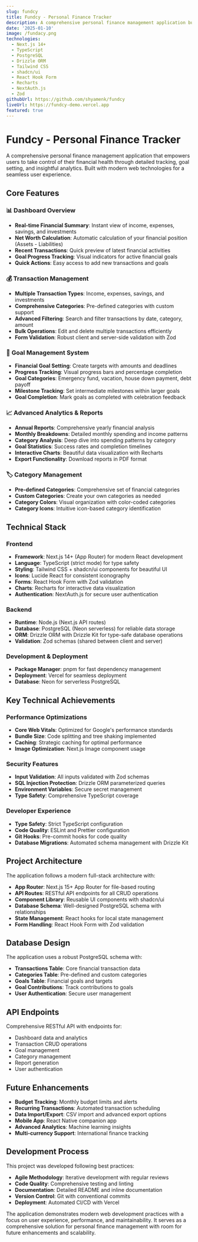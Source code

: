 ```yaml
---
slug: fundcy
title: Fundcy - Personal Finance Tracker
description: A comprehensive personal finance management application built with Next.js 14+, TypeScript, and PostgreSQL. Track income, expenses, savings, investments, and financial goals with detailed analytics and reporting.
date: '2025-01-10'
image: /fundacy.png
technologies:
  - Next.js 14+
  - TypeScript
  - PostgreSQL
  - Drizzle ORM
  - Tailwind CSS
  - shadcn/ui
  - React Hook Form
  - Recharts
  - NextAuth.js
  - Zod
githubUrl: https://github.com/shyamenk/fundcy
liveUrl: https://fundcy-demo.vercel.app
featured: true
---
```


# Fundcy - Personal Finance Tracker

A comprehensive personal finance management application that empowers users to take control of their financial health through detailed tracking, goal setting, and insightful analytics. Built with modern web technologies for a seamless user experience.

## Core Features

### 📊 **Dashboard Overview**
- **Real-time Financial Summary**: Instant view of income, expenses, savings, and investments
- **Net Worth Calculation**: Automatic calculation of your financial position (Assets - Liabilities)
- **Recent Transactions**: Quick preview of latest financial activities
- **Goal Progress Tracking**: Visual indicators for active financial goals
- **Quick Actions**: Easy access to add new transactions and goals

### 💰 **Transaction Management**
- **Multiple Transaction Types**: Income, expenses, savings, and investments
- **Comprehensive Categories**: Pre-defined categories with custom support
- **Advanced Filtering**: Search and filter transactions by date, category, amount
- **Bulk Operations**: Edit and delete multiple transactions efficiently
- **Form Validation**: Robust client and server-side validation with Zod

### 🎯 **Goal Management System**
- **Financial Goal Setting**: Create targets with amounts and deadlines
- **Progress Tracking**: Visual progress bars and percentage completion
- **Goal Categories**: Emergency fund, vacation, house down payment, debt payoff
- **Milestone Tracking**: Set intermediate milestones within larger goals
- **Goal Completion**: Mark goals as completed with celebration feedback

### 📈 **Advanced Analytics & Reports**
- **Annual Reports**: Comprehensive yearly financial analysis
- **Monthly Breakdowns**: Detailed monthly spending and income patterns
- **Category Analysis**: Deep dive into spending patterns by category
- **Goal Statistics**: Success rates and completion timelines
- **Interactive Charts**: Beautiful data visualization with Recharts
- **Export Functionality**: Download reports in PDF format

### 🏷️ **Category Management**
- **Pre-defined Categories**: Comprehensive set of financial categories
- **Custom Categories**: Create your own categories as needed
- **Category Colors**: Visual organization with color-coded categories
- **Category Icons**: Intuitive icon-based category identification

## Technical Stack

### **Frontend**
- **Framework**: Next.js 14+ (App Router) for modern React development
- **Language**: TypeScript (strict mode) for type safety
- **Styling**: Tailwind CSS + shadcn/ui components for beautiful UI
- **Icons**: Lucide React for consistent iconography
- **Forms**: React Hook Form with Zod validation
- **Charts**: Recharts for interactive data visualization
- **Authentication**: NextAuth.js for secure user authentication

### **Backend**
- **Runtime**: Node.js (Next.js API routes)
- **Database**: PostgreSQL (Neon serverless) for reliable data storage
- **ORM**: Drizzle ORM with Drizzle Kit for type-safe database operations
- **Validation**: Zod schemas (shared between client and server)

### **Development & Deployment**
- **Package Manager**: pnpm for fast dependency management
- **Deployment**: Vercel for seamless deployment
- **Database**: Neon for serverless PostgreSQL

## Key Technical Achievements

### **Performance Optimizations**
- **Core Web Vitals**: Optimized for Google's performance standards
- **Bundle Size**: Code splitting and tree shaking implemented
- **Caching**: Strategic caching for optimal performance
- **Image Optimization**: Next.js Image component usage

### **Security Features**
- **Input Validation**: All inputs validated with Zod schemas
- **SQL Injection Protection**: Drizzle ORM parameterized queries
- **Environment Variables**: Secure secret management
- **Type Safety**: Comprehensive TypeScript coverage

### **Developer Experience**
- **Type Safety**: Strict TypeScript configuration
- **Code Quality**: ESLint and Prettier configuration
- **Git Hooks**: Pre-commit hooks for code quality
- **Database Migrations**: Automated schema management with Drizzle Kit

## Project Architecture

The application follows a modern full-stack architecture with:

- **App Router**: Next.js 15+ App Router for file-based routing
- **API Routes**: RESTful API endpoints for all CRUD operations
- **Component Library**: Reusable UI components with shadcn/ui
- **Database Schema**: Well-designed PostgreSQL schema with relationships
- **State Management**: React hooks for local state management
- **Form Handling**: React Hook Form with Zod validation

## Database Design

The application uses a robust PostgreSQL schema with:

- **Transactions Table**: Core financial transaction data
- **Categories Table**: Pre-defined and custom categories
- **Goals Table**: Financial goals and targets
- **Goal Contributions**: Track contributions to goals
- **User Authentication**: Secure user management

## API Endpoints

Comprehensive RESTful API with endpoints for:
- Dashboard data and analytics
- Transaction CRUD operations
- Goal management
- Category management
- Report generation
- User authentication

## Future Enhancements

- **Budget Tracking**: Monthly budget limits and alerts
- **Recurring Transactions**: Automated transaction scheduling
- **Data Import/Export**: CSV import and advanced export options
- **Mobile App**: React Native companion app
- **Advanced Analytics**: Machine learning insights
- **Multi-currency Support**: International finance tracking

## Development Process

This project was developed following best practices:
- **Agile Methodology**: Iterative development with regular reviews
- **Code Quality**: Comprehensive testing and linting
- **Documentation**: Detailed README and inline documentation
- **Version Control**: Git with conventional commits
- **Deployment**: Automated CI/CD with Vercel

The application demonstrates modern web development practices with a focus on user experience, performance, and maintainability. It serves as a comprehensive solution for personal finance management with room for future enhancements and scalability. 
